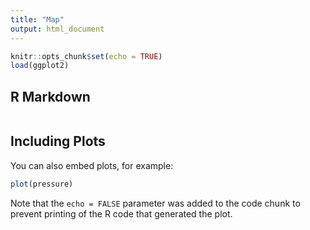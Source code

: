 ```yaml
---
title: "Map"
output: html_document
---
```


```r
knitr::opts_chunk$set(echo = TRUE)
load(ggplot2)
```

## R Markdown



```r



```

## Including Plots

You can also embed plots, for example:

```r
plot(pressure)
```

Note that the `echo = FALSE` parameter was added to the code chunk to prevent printing of the R code that generated the plot.
